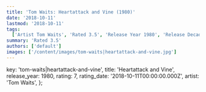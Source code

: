```yaml
---
title: 'Tom Waits: Heartattack and Vine (1980)'
date: '2018-10-11'
lastmod: '2018-10-11'
tags:
  ['Artist Tom Waits', 'Rated 3.5', 'Release Year 1980', 'Release Decade 1980']
summary: 'Rated 3.5'
authors: ['default']
images: ['/content/images/tom-waits|heartattack-and-vine.jpg']
---
```


  key: 'tom-waits|heartattack-and-vine',
  title: 'Heartattack and Vine',
  release_year: 1980,
  rating: 7,
  rating_date: '2018-10-11T00:00:00.000Z',
  artist: 'Tom Waits',
};

<MusicRating data={data} />
